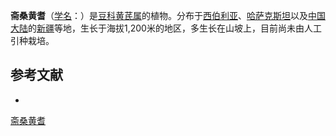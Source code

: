 {{Speciesbox
| name = 斋桑黄耆
| status = 
| status_system = 
| image =
| genus = Astragalus
| species = zaissanensis
| authority = Sumn.
}}

'''斋桑黄耆'''（[[学名|学名]]：{{lang|la|''Astragalus zaissanensis''}}）是[[豆科|豆科]][[黄芪属|黄芪属]]的植物。分布于[[西伯利亚|西伯利亚]]、[[哈萨克斯坦|哈萨克斯坦]]以及[[中国大陆|中国大陆]]的[[新疆|新疆]]等地，生长于海拔1,200米的地区，多生长在山坡上，目前尚未由人工引种栽培。

== 参考文献 ==
<div class="references-small">
* {{cite web| url =http://www.bioinfo.cn/db05/KmzwSpecies.php?action=view&id=15849| title =斋桑黄耆| work =《中国高等植物数据库全库》| publisher =中国科学院微生物研究所| author =昆明植物研究所| accessdate =2009-02-25| deadurl =yes| archiveurl =https://web.archive.org/web/20160305022504/http://www.bioinfo.cn/db05/KmzwSpecies.php?action=view&id=15849| archivedate =2016-03-05}}
</div>
{{Taxonbar|from=Q15228142}}

[[Category:黄芪属|斋桑黄耆]]


{{植物小作品}}